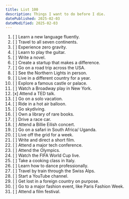 ```yaml
---
title: List 100
description: Things I want to do before I die.
datePublished: 2025-02-03
dateModified: 2025-02-03
---
```


1. [ ] Learn a new language fluently.
1. [ ] Travel to all seven continents.
1. [ ] Experience zero gravity.
1. [ ] Learn to play the guitar.
1. [ ] Write a novel.
1. [ ] Create a startup that makes a difference.
1. [ ] Go on a road trip across the USA.
1. [ ] See the Northern Lights in person.
1. [ ] Live in a different country for a year.
1. [ ] Explore a famous castle or palace.
1. [ ] Watch a Broadway play in New York.
1. [x] Attend a TED talk.
1. [ ] Go on a solo vacation.
1. [ ] Ride in a hot air balloon.
1. [ ] Go skydiving.
1. [ ] Own a library of rare books.
1. [ ] Drive a race car.
1. [ ] Attend a Billie Eilish concert.
1. [ ] Go on a safari in South Africa/ Uganda.
1. [ ] Live off the grid for a week.
1. [ ] Write and direct a short film.
1. [ ] Attend a major tech conference.
1. [ ] Attend the Olympics.
1. [ ] Watch the FIFA World Cup live.
1. [ ] Take a cooking class in Italy.
1. [ ] Learn how to dance professionally.
1. [ ] Travel by train through the Swiss Alps.
1. [ ] Start a YouTube channel.
1. [ ] Get lost in a foreign country on purpose.
1. [ ] Go to a major fashion event, like Paris Fashion Week.
1. [ ] Attend a film festival.
